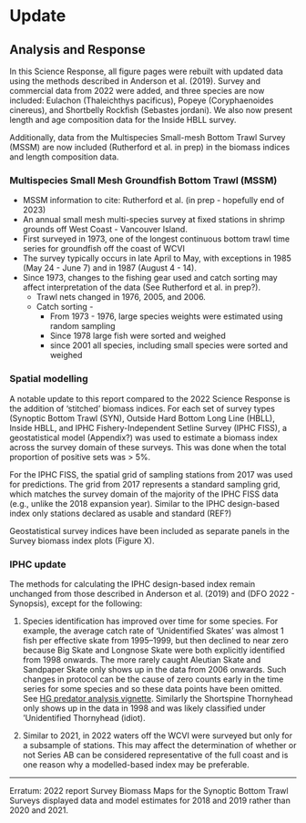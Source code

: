# Update {#sec:update}


## Analysis and Response

In this Science Response, all figure pages were rebuilt with updated data using the methods described in Anderson et al. (2019). Survey and commercial data from 2022 were added, and three species are now included: Eulachon (Thaleichthys pacificus), Popeye (Coryphaenoides cinereus), and Shortbelly Rockfish (Sebastes jordani). We also now present length and age composition data for the Inside HBLL survey.

Additionally, data from the Multispecies Small-mesh Bottom Trawl Survey (MSSM) are now included (Rutherford et al. in prep) in the biomass indices and length composition data.

### Multispecies Small Mesh Groundfish Bottom Trawl (MSSM)

- MSSM information to cite: Rutherford et al. (in prep - hopefully end of 2023)
- An annual small mesh multi-species survey at fixed stations in shrimp grounds off West Coast - Vancouver Island.
- First surveyed in 1973, one of the longest continuous bottom trawl time series for groundfish off the coast of WCVI
- The survey typically occurs in late April to May, with exceptions in 1985 (May 24 - June 7) and in 1987 (August 4 - 14).
- Since 1973, changes to the fishing gear used and catch sorting may affect interpretation of the data (See Rutherford et al. in prep?).
  + Trawl nets changed in 1976, 2005, and 2006.
  + Catch sorting -
    * From 1973 - 1976, large species weights were estimated using random sampling
    * Since 1978 large fish were sorted and weighed
    * since 2001 all species, including small species were sorted and weighed


<!-- TODO: update table 1 -->

### Spatial modelling
A notable update to this report compared to the 2022 Science Response is the addition of ‘stitched’ biomass indices. For each set of survey types (Synoptic Bottom Trawl (SYN), Outside Hard Bottom Long Line (HBLL), Inside HBLL, and IPHC Fishery-Independent Setline Survey (IPHC FISS), a geostatistical model (Appendix?) was used to estimate a biomass index across the survey domain of these surveys. This was done when the total proportion of positive sets was > 5%.

For the IPHC FISS, the spatial grid of sampling stations from 2017 was used for predictions. The grid from 2017 represents a standard sampling grid, which matches the survey domain of the majority of the IPHC FISS data (e.g., unlike the 2018 expansion year). Similar to the IPHC design-based index only stations declared as usable and standard (REF?)

Geostatistical survey indices have been included as separate panels in the Survey biomass index plots (Figure X).


### IPHC update
The methods for calculating the IPHC design-based index remain unchanged from those described in Anderson et al. (2019) and (DFO 2022 - Synopsis), except for the following:

1. Species identification has improved over time for some species. For example, the average catch rate of ‘Unidentified Skates’ was almost 1 fish per effective skate from 1995–1999, but then declined to near zero because Big Skate and Longnose Skate were both explicitly identified from 1998 onwards. The more rarely caught Aleutian Skate and Sandpaper Skate only shows up in the data from 2006 onwards. Such changes in protocol can be the cause of zero counts early in the time series for some species and so these data points have been omitted. See [HG predator analysis vignette](http://htmlpreview.github.io/?https://github.com/pbs-assess/gfiphc/blob/master/vignettes/analysis_for_HG_herring_predators.html). Similarly the Shortspine Thornyhead only shows up in the data in 1998 and was likely classified under ‘Unidentified Thornyhead (idiot).

2. Similar to 2021, in 2022 waters off the WCVI were surveyed but only for a subsample of stations. This may affect the determination of whether or not Series AB can be considered representative of the full coast and is one reason why a modelled-based index may be preferable.


---

Erratum: 2022 report Survey Biomass Maps for the Synoptic Bottom Trawl Surveys displayed data and model estimates for 2018 and 2019 rather than 2020 and 2021.